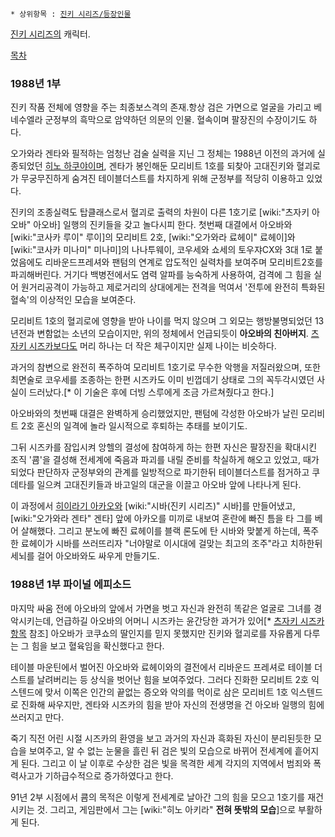  * 상위항목 : [[진키 시리즈/등장인물]]

[[진키 시리즈]]의 캐릭터.

[[목차]]

=== 1988년 1부 ===
진키 작품 전체에 영향을 주는 최종보스격의 존재.항상 검은 가면으로 얼굴을 가리고 베네수엘라 군정부의 흑막으로 암약하던 의문의 인물. 혈속이며 팔장진의 수장이기도 하다. 

오가와라 겐타와 필적하는 엄청난 검술 실력을 지닌 그 정체는 1988년 이전의 과거에 실종되었던 [[히노 하쿠야]]이며, 겐타가 봉인해둔 모리비트 1호를 되찾아 고대진키와 혈괴로가 무궁무진하게 숨겨진 테이블더스트를 차지하게 위해 군정부를 적당히 이용하고 있었다.

진키의 조종실력도 탑클래스로서 혈괴로 출력의 차원이 다른 1호기로 [wiki:"츠자키 아오바" 아오바] 일행의 진키들을 갖고 놀다시피 한다. 첫번째 대결에서 아오바와 [wiki:"코사카 루이" 루이]의 모리비트 2호, [wiki:"오가와라 료헤이" 료헤이]와 [wiki:"코사카 미나미" 미나미]의 나나투웨이, 코우세와 쇼세의 토우쟈CX와 3대 1로 붙었음에도 리바운드프레셔와 팬텀의 연계로 압도적인 실력차를 보여주며 모리비트2호를 파괴해버린다. 거기다 백병전에서도 염력 알파를 능숙하게 사용하여, 검격에 그 힘을 실어 원거리공격이 가능하고 제로거리의 상대에게는 전격을 먹여서 '전투에 완전히 특화된 혈속'의 이상적인 모습을 보여준다. 

모리비트 1호의 혈괴로에 영향을 받아 나이를 먹지 않으며 그 외모는 행방불명되었던 13년전과 변함없는 소년의 모습이지만, 위의 정체에서 언급되듯이 '''아오바의 친아버지'''. [[츠자키 시즈카]]보다도 머리 하나는 더 작은 체구이지만 실제 나이는 비슷하다.

과거의 참변으로 완전히 폭주하여 모리비트 1호기로 무수한 악행을 저질러왔으며, 또한 최면술로 코우세를 조종하는 한편 시즈카도 이미 빈껍데기 상태로 그의 꼭두각시였던 사실이 드러났다.[* 이 기술은 후에 더빙 스루에게 조금 가르쳐줬다고 한다.]

아오바와의 첫번째 대결은 완벽하게 승리했었지만, 팬텀에 각성한 아오바가 날린 모리비트 2호 혼신의 일격에 놀라 일시적으로 후퇴하는 추태를 보이기도.

그뒤 시즈카를 잠입시켜 앙헬의 결성에 참여하게 하는 한편 자신은 팔장진을 확대시킨 조직 '쿔'을 결성해 전세계에 죽음과 파괴를 내릴 준비를 착실하게 해오고 있었고, 때가 되었다 판단하자 군정부와의 관계를 일방적으로 파기한뒤 테이블더스트를 점거하고 쿠데타를 일으켜 고대진키들과 바고일의 대군을 이끌고 아오바 앞에 나타나게 된다.

이 과정에서 [[히이라기 아카오]]와 [wiki:"시바(진키 시리즈)" 시바]를 만들어냈고, [wiki:"오가와라 겐타" 겐타] 앞에 아카오를 미끼로 내보여 혼란에 빠진 틈을 타 그를 베어 살해했다. 그리고 분노에 빠진 료헤이를 블랙 론도에 탄 시바와 맞붙게 하는데, 폭주한 료헤이가 시바를 쓰러뜨리자 "너야말로 이시대에 걸맞는 최고의 조주"라고 치하한뒤 세뇌를 걸어 아오바와도 싸우게 만들기도.


=== 1988년 1부 파이널 에피소드 ===
마지막 싸움 전에 아오바의 앞에서 가면을 벗고 자신과 완전히 똑같은 얼굴로 그녀를 경악시키는데, 언급하길 아오바의 어머니 시즈카는 윤간당한 과거가 있어[* [[츠자키 시즈카]]항목 참조] 아오바가 코쿠쇼의 딸인지를 믿지 못했지만 진키와 혈괴로를 자유롭게 다루는 그 힘을 보고 혈육임을 확신했다고 한다.

테이블 마운틴에서 벌어진 아오바와 료헤이와의 결전에서 리바운드 프레셔로 테이블 더스트를 날려버리는 등 상식을 벗어난 힘을 보여주었다. 그러다 진화한 모리비트 2호 익스텐드에 맞서 이쪽은 인간의 끝없는 증오와 악의를 먹이로 삼은 모리비트 1호 익스텐드로 진화해 싸우지만, 겐타와 시즈카의 힘을 받아 자신의 전생명을 건 아오바 일행의 힘에 쓰러지고 만다.

죽기 직전 어린 시절 시즈카의 환영을 보고 과거의 자신과 흑화된 자신이 분리된듯한 모습을 보여주고, 알 수 없는 눈물을 흘린 뒤 검은 빛의 모습으로 바뀌어 전세계에 흩어지게 된다. 그리고 이 날 이후로 수상한 검은 빛을 목격한 세계 각지의 지역에서 범죄와 폭력사고가 기하급수적으로 증가하였다고 한다.

91년 2부 시점에서 쿔의 목적은 이렇게 전세계로 날아간 그의 힘을 모으고 1호기를 재건시키는 것. 그리고, 게임판에서 그는 [wiki:"히노 아키라" '''전혀 뜻밖의 모습''']으로 부활하게 된다.
